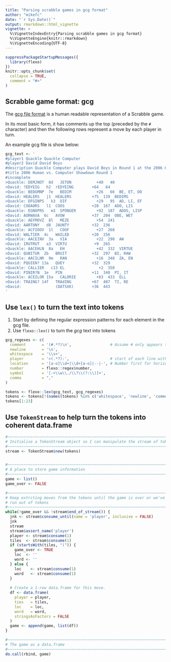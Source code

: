 ```yaml
---
title: "Parsing scrabble games in gcg format"
author: "mikefc"
date: "`r Sys.Date()`"
output: rmarkdown::html_vignette
vignette: >
  %\VignetteIndexEntry{Parsing scrabble games in gcg format}
  %\VignetteEngine{knitr::rmarkdown}
  %\VignetteEncoding{UTF-8}
---
```


```r
suppressPackageStartupMessages({
  library(flexo)
})
knitr::opts_chunk$set(
  collapse = TRUE,
  comment = "#>"
)
```


Scrabble game format: gcg
------------------------------------------------------------------------------

The [gcg file format](http://www.poslfit.com/scrabble/gcg/) is a human readable 
representation of a Scrabble game.

In its most basic form, it has comments up the top (preceded by the `#` character) and then
the following rows represent a move by each player in turn.  

An example gcg file is show below:

```r
gcg_text <- '
#player1 Quackle Quackle Computer
#player2 David David Boys
#description Quackle Computer plays David Boys in Round 1 at the 2006 Human vs. Computer Showdown
#title 2006 Human vs. Computer Showdown Round 1
#incomplete
>Quackle: DEMJNOT  8d   JETON           +40   40
>David: ?EDYEIG   h2  rEDYEING        +64   64
>Quackle: BEDGMNP  7e   BEDIM           +26   66  BE, ET, DO
>David: HEALERS   j1  HEALERS         +75  139  BEDIMS
>Quackle: DFGINPS   k3  DIF             +29   95  AD, LI, EF
>David: COOAORS   l1  COOS            +28  167  ADO, LIS
>Quackle: EGNOPRS   m3  SPONGER         +92  187  ADOS, LISP
>David: AORWAVA  6c   AVOW            +37  204  OBE, WET
>Quackle: AEFMOVZ  8l   MEZE            +54  241
>David: AARTUNY   d8  JAUNTY          +32  236
>Quackle: ACFIOOV  1l   COOF            +27  268
>David: WALTIER  4c   WAILED          +20  256
>Quackle: AACEINV  3a   VIA             +22  290  AW
>David: IRUTRUT   a3  VIRTU            +9  265
>Quackle: AACEHLN  8a   EH              +42  332  VIRTUE
>David: QUBITUR  2b   BRUIT           +32  297  BI, RAW
>Quackle: AACILNR  9m   RAN             +16  348  ZA, EN
>David: PQUIEN? 13a   QUEY            +32  329
>Quackle: CALLIER   c13 EL               +2  350
>David: PINIR?N  1e   PIN             +11  340  PI, IT
>Quackle: ACEILOR 15a   CALORIE         +83  433  ELL
>David: TRAING? 14f   TRAdING         +67  407  TI, RE
>David:               (DATSXK)        +36  443
'
```

Use `lex()` to turn the text into tokens
------------------------------------------------------------------------------

1. Start by defining the regular expression patterns for each element in the gcg file.
2. Use `flexo::lex()` to turn the *gcg* text into tokens

```r
gcg_regexes <- c(
  comment       = '(#.*?)\n',                 # Assume # only appears to denote comment to end of line
  newline       = '\n',
  whitespace    = '\\s+',
  player        = '>(.*?):',                  # start of each line with a `>`
  location      = '[a-o]\\d+|\\d+[a-o]|--|-', # Number first for horizontal words. -/-- for specials
  number        = flexo::regex$number,
  symbol        = '[-+\\w\\./\\?\\(?:\\)]+',
  comma         = ","
)

tokens <- flexo::lex(gcg_text, gcg_regexes)
tokens <- tokens[!(names(tokens) %in% c('whitespace', 'newline', 'comment'))]
tokens[1:23]
```




Use `TokenStream` to help turn the tokens into coherent data.frame
------------------------------------------------------------------------------

```r
#~~~~~~~~~~~~~~~~~~~~~~~~~~~~~~~~~~~~~~~~~~~~~~~~~~~~~~~~~~~~~~~~~~~~~~~~~~~~
# Initialise a TokenStream object so I can manipulate the stream of tokens
#~~~~~~~~~~~~~~~~~~~~~~~~~~~~~~~~~~~~~~~~~~~~~~~~~~~~~~~~~~~~~~~~~~~~~~~~~~~~
stream <- TokenStream$new(tokens)


#~~~~~~~~~~~~~~~~~~~~~~~~~~~~~~~~~~~~~~~~~~~~~~~~~~~~~~~~~~~~~~~~~~~~~~~~~~~~
# A place to store game information
#~~~~~~~~~~~~~~~~~~~~~~~~~~~~~~~~~~~~~~~~~~~~~~~~~~~~~~~~~~~~~~~~~~~~~~~~~~~~
game <- list()
game_over <- FALSE

#~~~~~~~~~~~~~~~~~~~~~~~~~~~~~~~~~~~~~~~~~~~~~~~~~~~~~~~~~~~~~~~~~~~~~~~~~~~~
# Keep extrcting moves from the tokens until the game is over or we've
# run out of tokens
#~~~~~~~~~~~~~~~~~~~~~~~~~~~~~~~~~~~~~~~~~~~~~~~~~~~~~~~~~~~~~~~~~~~~~~~~~~~~
while(!game_over && !stream$end_of_stream()) {
  jnk <- stream$consume_until(name = 'player', inclusive = FALSE)
  jnk
  stream
  stream$assert_name('player')
  player <- stream$consume(1)
  tiles  <- stream$consume(1)
  if (startsWith(tiles, "(")) {
    game_over <- TRUE
    loc  <- ''
    word <- ''
  } else {
    loc    <- stream$consume(1)
    word   <- stream$consume(1)
  }
  
  # Create a 1-row data.frame for this move.
  df <- data.frame(
    player = player, 
    ties   = tiles,
    loc    = loc,
    word   = word,
    stringsAsFactors = FALSE
  )
  game <- append(game, list(df))
}

#~~~~~~~~~~~~~~~~~~~~~~~~~~~~~~~~~~~~~~~~~~~~~~~~~~~~~~~~~~~~~~~~~~~~~~~~~~~~
# The game as a data.frame
#~~~~~~~~~~~~~~~~~~~~~~~~~~~~~~~~~~~~~~~~~~~~~~~~~~~~~~~~~~~~~~~~~~~~~~~~~~~~
do.call(rbind, game)
```



